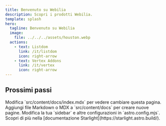 ```yaml
---
title: Benvenuto su Webilia
description: Scopri i prodotti Webilia.
template: splash
hero:
  tagline: Benvenuto su Webilia
  image:
    file: ../../../assets/houston.webp
  actions:
    - text: Listdom
      link: /it/listdom
      icon: right-arrow
    - text: Vertex Addons
      link: /it/vertex
      icon: right-arrow
---
```



## Prossimi passi

<CardGrid stagger>
        <Card title="Aggiorna contenuto" icon="pencil">
                Modifica `src/content/docs/index.mdx` per vedere cambiare questa pagina.
        </Card>
        <Card title="Aggiungi nuovo contenuto" icon="add-document">
                Aggiungi file Markdown o MDX a `src/content/docs` per creare nuove pagine.
        </Card>
        <Card title="Configura il tuo sito" icon="setting">
                Modifica la tua `sidebar` e altre configurazioni in `astro.config.mjs`.
        </Card>
        <Card title="Leggi la documentazione" icon="open-book">
                Scopri di più nella [documentazione Starlight](https://starlight.astro.build/).
        </Card>
</CardGrid>
